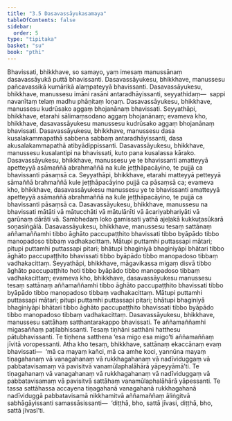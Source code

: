 ```yaml
---
title: "3.5 Dasavassāyukasamaya"
tableOfContents: false
sidebar:
  order: 5
type: "tipitaka"
basket: "su"
book: "pthi"
---
```



<DynamicBreadcrumb />

<Division number="103" book="pthi" bookNo="8" page="59">

<Paragraph number="219" book="pthi">
Bhavissati, bhikkhave, so samayo, yaṃ imesaṃ manussānaṃ dasavassāyukā puttā bhavissanti. Dasavassāyukesu, bhikkhave, manussesu pañcavassikā kumārikā alaṃpateyyā bhavissanti. Dasavassāyukesu, bhikkhave, manussesu imāni rasāni antaradhāyissanti, seyyathidaṃ—  sappi navanītaṃ telaṃ madhu phāṇitaṃ loṇaṃ. Dasavassāyukesu, bhikkhave, manussesu kudrūsako aggaṃ bhojanānaṃ bhavissati. Seyyathāpi, bhikkhave, etarahi sālimaṃsodano aggaṃ bhojanānaṃ; evameva kho, bhikkhave, dasavassāyukesu manussesu kudrūsako aggaṃ bhojanānaṃ bhavissati.
</Paragraph>

<Paragraph number="220" book="pthi">
Dasavassāyukesu, bhikkhave, manussesu dasa kusalakammapathā sabbena sabbaṃ antaradhāyissanti, dasa akusalakammapathā atibyādippissanti. Dasavassāyukesu, bhikkhave, manussesu kusalantipi na bhavissati, kuto pana kusalassa kārako. Dasavassāyukesu, bhikkhave, manussesu ye te bhavissanti amatteyyā apetteyyā asāmaññā abrahmaññā na kule jeṭṭhāpacāyino, te pujjā ca bhavissanti pāsaṃsā ca. Seyyathāpi, bhikkhave, etarahi matteyyā petteyyā sāmaññā brahmaññā kule jeṭṭhāpacāyino pujjā ca pāsaṃsā ca; evameva kho, bhikkhave, dasavassāyukesu manussesu ye te bhavissanti amatteyyā apetteyyā asāmaññā abrahmaññā na kule jeṭṭhāpacāyino, te pujjā ca bhavissanti pāsaṃsā ca.
</Paragraph>

<Paragraph number="221" book="pthi">
Dasavassāyukesu, bhikkhave, manussesu na bhavissati mātāti vā mātucchāti vā mātulānīti vā ācariyabhariyāti vā garūnaṃ dārāti vā. Sambhedaṃ loko gamissati yathā ajeḷakā kukkuṭasūkarā soṇasiṅgālā.
</Paragraph>

<Paragraph number="222" book="pthi">
Dasavassāyukesu, bhikkhave, manussesu tesaṃ sattānaṃ aññamaññamhi tibbo āghāto paccupaṭṭhito bhavissati tibbo byāpādo tibbo manopadoso tibbaṃ vadhakacittaṃ. Mātupi puttamhi puttassapi mātari; pitupi puttamhi puttassapi pitari; bhātupi bhaginiyā bhaginiyāpi bhātari tibbo āghāto paccupaṭṭhito bhavissati tibbo byāpādo tibbo manopadoso tibbaṃ vadhakacittaṃ. Seyyathāpi, bhikkhave, māgavikassa migaṃ disvā tibbo āghāto paccupaṭṭhito hoti tibbo byāpādo tibbo manopadoso tibbaṃ vadhakacittaṃ; evameva kho, bhikkhave, dasavassāyukesu manussesu tesaṃ sattānaṃ aññamaññamhi tibbo āghāto paccupaṭṭhito bhavissati tibbo byāpādo tibbo manopadoso tibbaṃ vadhakacittaṃ. Mātupi puttamhi puttassapi mātari; pitupi puttamhi puttassapi pitari; bhātupi bhaginiyā bhaginiyāpi bhātari tibbo āghāto paccupaṭṭhito bhavissati tibbo byāpādo tibbo manopadoso tibbaṃ vadhakacittaṃ.
</Paragraph>

</Division>
<Division number="104" book="pthi" bookNo="8" page="60">

<Paragraph number="223" book="pthi">
Dasavassāyukesu, bhikkhave, manussesu sattāhaṃ satthantarakappo bhavissati. Te aññamaññamhi migasaññaṃ paṭilabhissanti. Tesaṃ tiṇhāni satthāni hatthesu pātubhavissanti. Te tiṇhena satthena ‘esa migo esa migo’ti aññamaññaṃ jīvitā voropessanti.
</Paragraph>

<Paragraph number="224" book="pthi">
Atha kho tesaṃ, bhikkhave, sattānaṃ ekaccānaṃ evaṃ bhavissati—  ‘mā ca mayaṃ kañci, mā ca amhe koci, yannūna mayaṃ tiṇagahanaṃ vā vanagahanaṃ vā rukkhagahanaṃ vā nadīviduggaṃ vā pabbatavisamaṃ vā pavisitvā vanamūlaphalāhārā yāpeyyāmā’ti. Te tiṇagahanaṃ vā vanagahanaṃ vā rukkhagahanaṃ vā nadīviduggaṃ vā pabbatavisamaṃ vā pavisitvā sattāhaṃ vanamūlaphalāhārā yāpessanti. Te tassa sattāhassa accayena tiṇagahanā vanagahanā rukkhagahanā nadīviduggā pabbatavisamā nikkhamitvā aññamaññaṃ āliṅgitvā sabhāgāyissanti samassāsissanti—  ‘diṭṭhā, bho, sattā jīvasi, diṭṭhā, bho, sattā jīvasī’ti.
</Paragraph>
</Division>